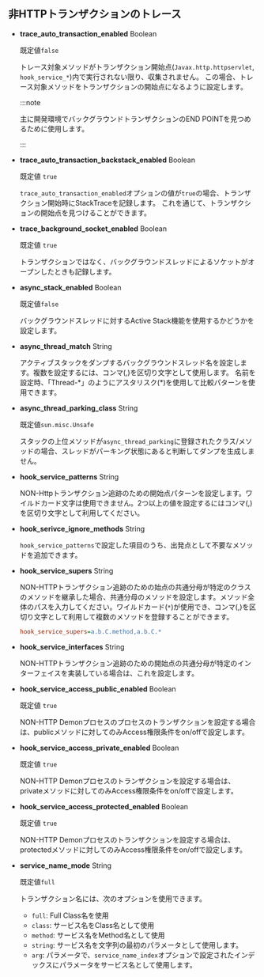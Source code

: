 ## 非HTTPトランザクションのトレース

- **trace_auto_transaction_enabled** <span class='type'>Boolean</span>

  既定値`false`

  トレース対象メソッドがトランザクション開始点(`Javax.http.httpservlet`, `hook_service_*`)内で実行されない限り、収集されません。 この場合、トレース対象メソッドをトランザクションの開始点になるように設定します。

  :::note

  主に開発環境でバックグラウンドトランザクションのEND POINTを見つめるために使用します。

  :::

- **trace_auto_transaction_backstack_enabled** <span class='type'>Boolean</span>

  既定値 `true`

  `trace_auto_transaction_enabled`オプションの値が`true`の場合、トランザクション開始時にStackTraceを記録します。 これを通じて、トランザクションの開始点を見つけることができます。

- **trace_background_socket_enabled** <span class='type'>Boolean</span>

  既定値 `true`

  トランザクションではなく、バックグラウンドスレッドによるソケットがオープンしたときも記録します。

- **async_stack_enabled** <span class='type'>Boolean</span>

  既定値`false`

  バックグラウンドスレッドに対するActive Stack機能を使用するかどうかを設定します。

- **async_thread_match** <span class='type'>String</span>

  アクティブスタックをダンプするバックグラウンドスレッド名を設定します。複数を設定するには、コンマ(,)を区切り文字として使用します。 名前を設定時、「Thread-\*」のようにアスタリスク(\*)を使用して比較パターンを使用できます。

- **async_thread_parking_class** <span class='type'>String</span>

  既定値`sun.misc.Unsafe`

  スタックの上位メソッドが`async_thread_parking`に登録されたクラス/メソッドの場合、スレッドがパーキング状態にあると判断してダンプを生成しません。

- **hook_service_patterns** <span class='type'>String</span>

  NON-Httpトランザクション追跡のための開始点パターンを設定します。ワイルドカード文字は使用できません。2つ以上の値を設定するにはコンマ(,)を区切り文字として利用してください。

- **hook_serivce_ignore_methods** <span class='type'>String</span>

  `hook_service_patterns`で設定した項目のうち、出発点として不要なメソッドを追加できます。

- **hook_service_supers** <span class='type'>String</span>

  NON-HTTPトランザクション追跡のための始点の共通分母が特定のクラスのメソッドを継承した場合、共通分母のメソッドを設定します。メソッド全体のパスを入力してください。ワイルドカード(`*`)が使用でき、コンマ(,)を区切り文字として利用して複数のメソッドを登録することができます。

  ```ini title="whatap.conf"
  hook_service_supers=a.b.C.method,a.b.C.*
  ```

- **hook_service_interfaces** <span class='type'>String</span>

  NON-HTTPトランザクション追跡のための開始点の共通分母が特定のインターフェイスを実装している場合は、これを設定します。

- **hook_service_access_public_enabled** <span class='type'>Boolean</span>

  既定値 `true`

  NON-HTTP Demonプロセスのプロセスのトランザクションを設定する場合は、publicメソッドに対してのみAccess権限条件をon/offで設定します。

- **hook_service_access_private_enabled** <span class='type'>Boolean</span>

  既定値 `true`

  NON-HTTP Demonプロセスのトランザクションを設定する場合は、privateメソッドに対してのみAccess権限条件をon/offで設定します。

- **hook_service_access_protected_enabled** <span class='type'>Boolean</span>

  既定値 `true`

  NON-HTTP Demonプロセスのトランザクションを設定する場合は、protectedメソッドに対してのみAccess権限条件をon/offで設定します。

- **service_name_mode** <span class='type'>String</span>

  既定値`full`

  トランザクション名には、次のオプションを使用できます。

  - `full`: Full Class名を使用
  - `class`: サービス名をClass名として使用
  - `method`: サービス名をMethod名として使用
  - `string`: サービス名を文字列の最初のパラメータとして使用します。
  - `arg`: パラメータで、`service_name_index`オプションで設定されたインデックスにパラメータをサービス名として使用します。
